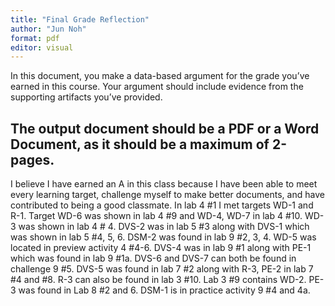 ```yaml
---
title: "Final Grade Reflection"
author: "Jun Noh"
format: pdf
editor: visual
---
```


In this document, you make a data-based argument for the grade you've earned in this course. Your argument should include evidence from the supporting artifacts you've provided.

## The output document should be a PDF or a Word Document, as it should be a **maximum** of 2-pages.

I believe I have earned an A in this class because I have been able to meet every learning target, challenge myself to make better documents, and have contributed to being a good classmate. In lab 4 #1 I met targets WD-1 and R-1. Target WD-6 was shown in lab 4 #9 and WD-4, WD-7 in lab 4 #10. WD-3 was shown in lab 4 \# 4. DVS-2 was in lab 5 #3 along with DVS-1 which was shown in lab 5 #4, 5, 6. DSM-2 was found in lab 9 #2, 3, 4. WD-5 was located in preview activity 4 #4-6. DVS-4 was in lab 9 #1 along with PE-1 which was found in lab 9 #1a. DVS-6 and DVS-7 can both be found in challenge 9 #5. DVS-5 was found in lab 7 #2 along with R-3, PE-2 in lab 7 #4 and #8. R-3 can also be found in lab 3 #10. Lab 3 #9 contains WD-2. PE-3 was found in Lab 8 #2 and 6. DSM-1 is in practice activity 9 #4 and 4a.
